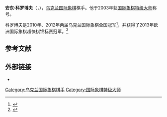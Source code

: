 {{Infobox chess player
|name = 安东·科罗博夫
|image = Anton Korobov 2013.jpg
|caption = 摄于2013年
|birthname = 
|country = {{UKR}}
|birth_date = {{Birth date and age|df=yes|1985|6|25}}
|birth_place =
|death_date = 
|death_place = 
|title = [[国际象棋特级大师|特级大师]]
|worldchampion = 
|rating = 
|peakrating = 2723（2014年1月）
|FideID = 14105730
}}
'''安东·科罗博夫'''（{{lang-uk|Антон Коробов}}，{{bd|1985年|6月25日}}），[[乌克兰|乌克兰]][[国际象棋|国际象棋]]棋手。他于2003年获[[国际象棋特级大师|国际象棋特级大师]]称号。

科罗博夫是2010年、2012年两届乌克兰国际象棋全国冠军<ref>{{cite web|url=http://www.chess.co.uk/twic/chessnews/events/ukrainian-championship-2012|title=The Week in Chess: Ukrainian Championship 2012|last=Crowther|first=Mark|date=2012-08-07|publisher=London Chess Centre|accessdate=30 August 2012}}</ref>，并获得了2013年欧洲国际象棋超快棋锦标赛冠军。<ref>{{cite web|url=http://www.chessdom.com/european-blitz-chess-championship-2013-anton-korobov-takes-gold-medal/|title=European Blitz Chess Championship 2013 Anton Korobov takes gold medal|date=2013-12-13|publisher=Chessdom|accessdate=14 December 2013|archive-date=2019-04-11|archive-url=https://web.archive.org/web/20190411201636/http://www.chessdom.com/european-blitz-chess-championship-2013-anton-korobov-takes-gold-medal/|dead-url=no}}</ref>

== 参考文献 ==
{{reflist}}

== 外部链接 ==
*{{chessgames player|id=49462}}

{{chess-bio-stub}}
{{Authority control}}

[[Category:乌克兰国际象棋棋手|Category:乌克兰国际象棋棋手]]
[[Category:国际象棋特级大师|Category:国际象棋特级大师]]